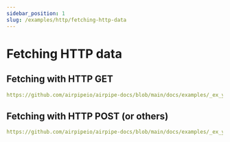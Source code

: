 ```yaml
---
sidebar_position: 1
slug: /examples/http/fetching-http-data
---
```


# Fetching HTTP data

## Fetching with HTTP GET

```yml reference title="HTTP GET"
https://github.com/airpipeio/airpipe-docs/blob/main/docs/examples/_ex_ymls/_http/_http-get-basic.yml
```

## Fetching with HTTP POST (or others)

```yml reference title="HTTP POST"
https://github.com/airpipeio/airpipe-docs/blob/main/docs/examples/_ex_ymls/_http/_http-post-basic_.yml
```